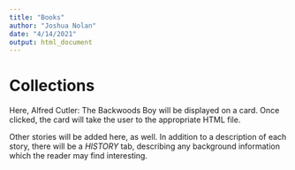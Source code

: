 ```yaml
---
title: "Books"
author: "Joshua Nolan"
date: "4/14/2021"
output: html_document
---
```


# Collections  

Here, Alfred Cutler: The Backwoods Boy will be displayed on a card. Once clicked, the card will take the user to the appropriate HTML file. 

Other stories will be added here, as well. In addition to a description of each story, there will be a *HISTORY* tab, describing any background information which the reader may find interesting.
